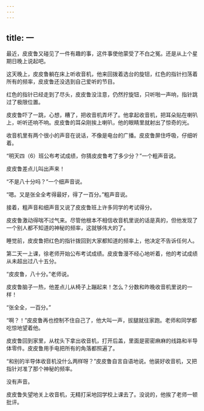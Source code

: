 ```yaml
---
---
---
```

title: 一
---



最近，皮皮鲁又碰见了一件有趣的事，这件事使他蒙受了不白之冤。还是从上个星期日晚上说起吧。

这天晚上，皮皮鲁躺在床上听收音机，他来回拨着选台的旋钮，红色的指针扫荡着所有的频率，皮皮鲁还没选到自己爱听的节目。

红色的指针已经走到了尽头，皮皮鲁没注意，仍然拧旋钮，只听啪一声响，指针跳过了极限位置。

皮皮鲁吓了一跳，心想，糟了，把收音机弄坏了。他拿起收音机，把耳朵贴在喇叭上，听听还响不响。皮皮鲁的耳朵刚挨上喇叭，他的眼睛里就射出了惊奇的光。

收音机里有两个很小的声音在说话，不像是电台的广播。皮皮鲁屏住呼吸，仔细听着。

“明天四（6）班公布考试成绩，你猜皮皮鲁考了多少分？”一个粗声音说。

皮皮鲁差点儿叫出声来！

“不是八十分吗？”一个细声音说。

“嗯。又是张全全考得最好，得了一百分。”粗声音说。

接着，粗声音和细声音又说了皮皮鲁班上许多同学的考试得分。

皮皮鲁激动得喘不过气来。尽管他根本不相信收音机里说的话是真的，但他发现了一个别人都不知道的神秘的频率，这就够伟大的了。

睡觉前，皮皮鲁把红色的指针拨回到大家都知道的频率上，他决定不告诉任何人。

第二天一上课，徐老师开始公布考试成绩。皮皮鲁漫不经心地听着，他的考试成绩从未超出过八十五分。

“皮皮鲁，八十分。”老师说。

皮皮鲁脑子一热，他差点儿从椅子上蹦起来！怎么？分数和昨晚收音机里说的一样！

“张全全，一百分。”

“啊？！”皮皮鲁再也控制不住自己了，他大叫一声，拔腿就往家跑。老师和同学都吃惊地望着他。

皮皮鲁回到家里，从枕头下拿出收音机，打开后盖，里面是密密麻麻的线路和半导体零件。皮皮鲁用手电把所有的角落都照遍了。

“和别的半导体收音机没什么两样呀？”皮皮鲁自言自语地说。他装好收音机，又把指针对准了那个神秘的频率。

没有声音。

皮皮鲁失望地关上收音机，无精打采地回学校上课去了。没说的，他挨了老师一顿批评。